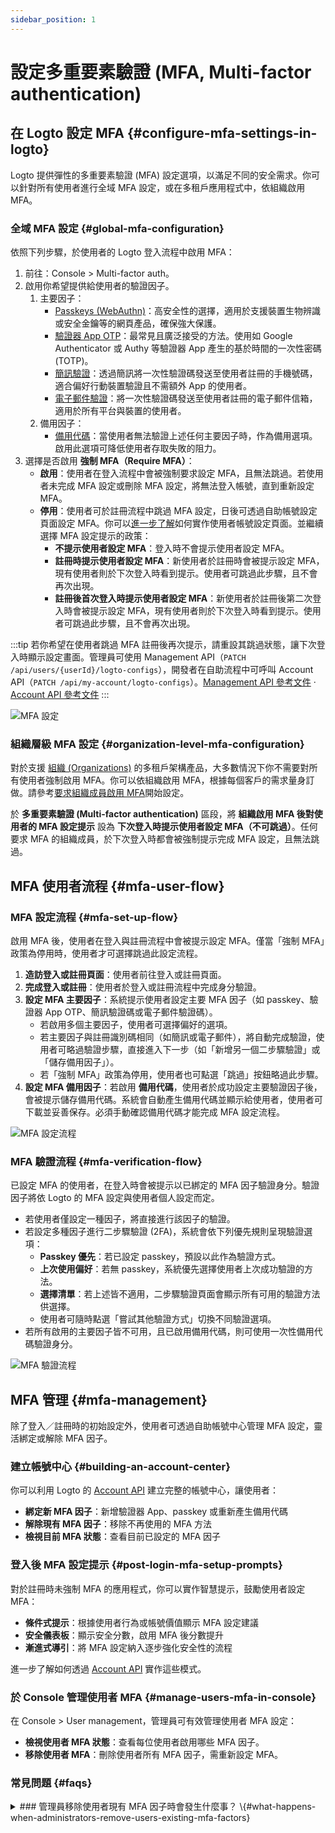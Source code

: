 ```yaml
---
sidebar_position: 1
---
```


# 設定多重要素驗證 (MFA, Multi-factor authentication)

## 在 Logto 設定 MFA \{#configure-mfa-settings-in-logto}

Logto 提供彈性的多重要素驗證 (MFA) 設定選項，以滿足不同的安全需求。你可以針對所有使用者進行全域 MFA 設定，或在多租戶應用程式中，依組織啟用 MFA。

### 全域 MFA 設定 \{#global-mfa-configuration}

依照下列步驟，於使用者的 Logto 登入流程中啟用 MFA：

1. 前往：<CloudLink to="/mfa">Console > Multi-factor auth</CloudLink>。
2. 啟用你希望提供給使用者的驗證因子。
   1. 主要因子：
      - [Passkeys (WebAuthn)](/end-user-flows/mfa/webauthn)：高安全性的選擇，適用於支援裝置生物辨識或安全金鑰等的網頁產品，確保強大保護。
      - [驗證器 App OTP](/end-user-flows/mfa/authenticator-app-otp)：最常見且廣泛接受的方法。使用如 Google Authenticator 或 Authy 等驗證器 App 產生的基於時間的一次性密碼 (TOTP)。
      - [簡訊驗證](/end-user-flows/mfa/sms-mfa)：透過簡訊將一次性驗證碼發送至使用者註冊的手機號碼，適合偏好行動裝置驗證且不需額外 App 的使用者。
      - [電子郵件驗證](/end-user-flows/mfa/email-mfa)：將一次性驗證碼發送至使用者註冊的電子郵件信箱，適用於所有平台與裝置的使用者。
   2. 備用因子：
      - [備用代碼](/end-user-flows/mfa/backup-codes)：當使用者無法驗證上述任何主要因子時，作為備用選項。啟用此選項可降低使用者存取失敗的阻力。
3. 選擇是否啟用 **強制 MFA（Require MFA）**：
   - **啟用**：使用者在登入流程中會被強制要求設定 MFA，且無法跳過。若使用者未完成 MFA 設定或刪除 MFA 設定，將無法登入帳號，直到重新設定 MFA。
   - **停用**：使用者可於註冊流程中跳過 MFA 設定，日後可透過自助帳號設定頁面設定 MFA。你可以[進一步了解](/end-user-flows/account-settings/)如何實作使用者帳號設定頁面。並繼續選擇 MFA 設定提示的政策：
     - **不提示使用者設定 MFA**：登入時不會提示使用者設定 MFA。
     - **註冊時提示使用者設定 MFA**：新使用者於註冊時會被提示設定 MFA，現有使用者則於下次登入時看到提示。使用者可跳過此步驟，且不會再次出現。
     - **註冊後首次登入時提示使用者設定 MFA**：新使用者於註冊後第二次登入時會被提示設定 MFA，現有使用者則於下次登入時看到提示。使用者可跳過此步驟，且不會再次出現。

:::tip
若你希望在使用者跳過 MFA 註冊後再次提示，請重設其跳過狀態，讓下次登入時顯示設定畫面。管理員可使用 Management API（`PATCH /api/users/{userId}/logto-configs`），開發者在自助流程中可呼叫 Account API（`PATCH /api/my-account/logto-configs`）。[Management API 參考文件](https://openapi.logto.io/operation/operation-updateuserlogtoconfig) · [Account API 參考文件](https://openapi.logto.io/operation/operation-updatelogtoconfig)
:::

<img src="/img/assets/configure-mfa.png" alt="MFA 設定" />

### 組織層級 MFA 設定 \{#organization-level-mfa-configuration}

對於支援 [組織 (Organizations)](/organizations) 的多租戶架構產品，大多數情況下你不需要對所有使用者強制啟用 MFA。你可以依組織啟用 MFA，根據每個客戶的需求量身訂做。請參考[要求組織成員啟用 MFA](/organizations/organization-management#require-mfa-for-organization-members)開始設定。

於 **多重要素驗證 (Multi-factor authentication)** 區段，將 **組織啟用 MFA 後對使用者的 MFA 設定提示** 設為 **下次登入時提示使用者設定 MFA（不可跳過）**。任何要求 MFA 的組織成員，於下次登入時都會被強制提示完成 MFA 設定，且無法跳過。

## MFA 使用者流程 \{#mfa-user-flow}

### MFA 設定流程 \{#mfa-set-up-flow}

啟用 MFA 後，使用者在登入與註冊流程中會被提示設定 MFA。僅當「強制 MFA」政策為停用時，使用者才可選擇跳過此設定流程。

1. **造訪登入或註冊頁面**：使用者前往登入或註冊頁面。
2. **完成登入或註冊**：使用者於登入或註冊流程中完成身分驗證。
3. **設定 MFA 主要因子**：系統提示使用者設定主要 MFA 因子（如 passkey、驗證器 App OTP、簡訊驗證碼或電子郵件驗證碼）。
   - 若啟用多個主要因子，使用者可選擇偏好的選項。
   - 若主要因子與註冊識別碼相同（如簡訊或電子郵件），將自動完成驗證，使用者可略過驗證步驟，直接進入下一步（如「新增另一個二步驟驗證」或「儲存備用因子」）。
   - 若「強制 MFA」政策為停用，使用者也可點選「跳過」按鈕略過此步驟。
4. **設定 MFA 備用因子**：若啟用 **備用代碼**，使用者於成功設定主要驗證因子後，會被提示儲存備用代碼。系統會自動產生備用代碼並顯示給使用者，使用者可下載並妥善保存。必須手動確認備用代碼才能完成 MFA 設定流程。

<img src="/img/assets/link-mfa.png" alt="MFA 設定流程" />

### MFA 驗證流程 \{#mfa-verification-flow}

已設定 MFA 的使用者，在登入時會被提示以已綁定的 MFA 因子驗證身分。驗證因子將依 Logto 的 MFA 設定與使用者個人設定而定。

- 若使用者僅設定一種因子，將直接進行該因子的驗證。
- 若設定多種因子進行二步驟驗證 (2FA)，系統會依下列優先規則呈現驗證選項：
  - **Passkey 優先**：若已設定 passkey，預設以此作為驗證方式。
  - **上次使用偏好**：若無 passkey，系統優先選擇使用者上次成功驗證的方法。
  - **選擇清單**：若上述皆不適用，二步驟驗證頁面會顯示所有可用的驗證方法供選擇。
  - 使用者可隨時點選「嘗試其他驗證方式」切換不同驗證選項。
- 若所有啟用的主要因子皆不可用，且已啟用備用代碼，則可使用一次性備用代碼驗證身分。

<img src="/img/assets/verify-mfa.png" alt="MFA 驗證流程" />

## MFA 管理 \{#mfa-management}

除了登入／註冊時的初始設定外，使用者可透過自助帳號中心管理 MFA 設定，靈活綁定或解除 MFA 因子。

### 建立帳號中心 \{#building-an-account-center}

你可以利用 Logto 的 [Account API](/end-user-flows/account-settings/by-account-api) 建立完整的帳號中心，讓使用者：

- **綁定新 MFA 因子**：新增驗證器 App、passkey 或重新產生備用代碼
- **解除現有 MFA 因子**：移除不再使用的 MFA 方法
- **檢視目前 MFA 狀態**：查看目前已設定的 MFA 因子

### 登入後 MFA 設定提示 \{#post-login-mfa-setup-prompts}

對於註冊時未強制 MFA 的應用程式，你可以實作智慧提示，鼓勵使用者設定 MFA：

- **條件式提示**：根據使用者行為或帳號價值顯示 MFA 設定建議
- **安全儀表板**：顯示安全分數，啟用 MFA 後分數提升
- **漸進式導引**：將 MFA 設定納入逐步強化安全性的流程

進一步了解如何透過 [Account API](/end-user-flows/account-settings/by-account-api) 實作這些模式。

### 於 Console 管理使用者 MFA \{#manage-users-mfa-in-console}

在 <CloudLink to="/user">Console > User management</CloudLink>，管理員可有效管理使用者 MFA 設定：

- **檢視使用者 MFA 狀態**：查看每位使用者啟用哪些 MFA 因子。
- **移除使用者 MFA**：刪除使用者所有 MFA 因子，需重新設定 MFA。

### 常見問題 \{#faqs}

<details>
<summary>
### 管理員移除使用者現有 MFA 因子時會發生什麼事？ \{#what-happens-when-administrators-remove-users-existing-mfa-factors}
</summary>
當管理員移除使用者所有主要 MFA 因子（passkey、驗證器 App OTP、簡訊或電子郵件）後，使用者下次登入時會遇到以下情境：

**情境一：無任何 MFA 因子**

- 若不存在任何 MFA 因子（包含無備用代碼），且 [MFA 政策](#global-mfa-configuration) 強制要求 MFA，使用者將可直接登入且無需 MFA 驗證，並立即被提示重新設定 MFA。

**情境二：仍有備用代碼**

- 若仍有備用代碼可用，使用者登入時必須先以備用代碼驗證。
- 成功驗證後，系統會提示使用者設定新的主要 MFA 因子。
- 使用者是否可跳過此設定，取決於你所設定的 MFA 政策。
- 此設計可避免使用者在無主要因子時被鎖定帳號。

 </details>
